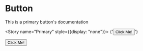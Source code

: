 
<Meta title="Button"/>

# Button

This is a primary button's documentation

<Story name="Primary" style={{display: "none"}}>
    {'<button class="button-primary">Click Me!</button>'}
</Story>

<Preview>
    <button class="button-primary">Click Me!</button>
</Preview>

